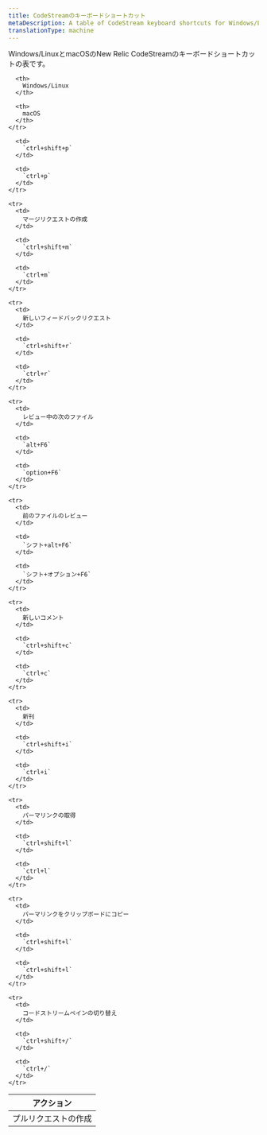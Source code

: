 ```yaml
---
title: CodeStreamのキーボードショートカット
metaDescription: A table of CodeStream keyboard shortcuts for Windows/Linux and macOS.
translationType: machine
---
```


Windows/LinuxとmacOSのNew Relic CodeStreamのキーボードショートカットの表です。

<table>
  <thead>
    <tr>
      <th style={{ width: "200px" }}>
        アクション
      </th>

      <th>
        Windows/Linux
      </th>

      <th>
        macOS
      </th>
    </tr>
  </thead>

  <tbody>
    <tr>
      <td>
        プルリクエストの作成
      </td>

      <td>
        `ctrl+shift+p`
      </td>

      <td>
        `ctrl+p`
      </td>
    </tr>

    <tr>
      <td>
        マージリクエストの作成
      </td>

      <td>
        `ctrl+shift+m`
      </td>

      <td>
        `ctrl+m`
      </td>
    </tr>

    <tr>
      <td>
        新しいフィードバックリクエスト
      </td>

      <td>
        `ctrl+shift+r`
      </td>

      <td>
        `ctrl+r`
      </td>
    </tr>

    <tr>
      <td>
        レビュー中の次のファイル
      </td>

      <td>
        `alt+F6`
      </td>

      <td>
        `option+F6`
      </td>
    </tr>

    <tr>
      <td>
        前のファイルのレビュー
      </td>

      <td>
        `シフト+alt+F6`
      </td>

      <td>
        `シフト+オプション+F6`
      </td>
    </tr>

    <tr>
      <td>
        新しいコメント
      </td>

      <td>
        `ctrl+shift+c`
      </td>

      <td>
        `ctrl+c`
      </td>
    </tr>

    <tr>
      <td>
        新刊
      </td>

      <td>
        `ctrl+shift+i`
      </td>

      <td>
        `ctrl+i`
      </td>
    </tr>

    <tr>
      <td>
        パーマリンクの取得
      </td>

      <td>
        `ctrl+shift+l`
      </td>

      <td>
        `ctrl+l`
      </td>
    </tr>

    <tr>
      <td>
        パーマリンクをクリップボードにコピー
      </td>

      <td>
        `ctrl+shift+l`
      </td>

      <td>
        `ctrl+shift+l`
      </td>
    </tr>

    <tr>
      <td>
        コードストリームペインの切り替え
      </td>

      <td>
        `ctrl+shift+/`
      </td>

      <td>
        `ctrl+/`
      </td>
    </tr>
  </tbody>
</table>